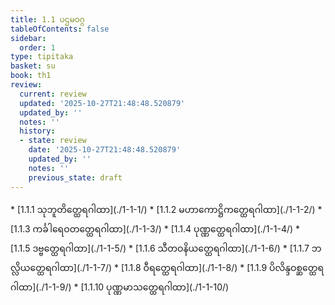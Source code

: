 ```yaml
---
title: 1.1 ပဌမဝဂ္ဂ
tableOfContents: false
sidebar:
  order: 1
type: tipitaka
basket: su
book: th1
review:
  current: review
  updated: '2025-10-27T21:48:48.520879'
  updated_by: ''
  notes: ''
  history:
  - state: review
    date: '2025-10-27T21:48:48.520879'
    updated_by: ''
    notes: ''
    previous_state: draft
---
```



<ReviewStatus review={frontmatter.review} showDetails={true} />

<HypothesisAnnotation frontmatter={frontmatter} />

<DynamicBreadcrumb />



<TableOfContents book="th1" section="1.1">
* [1.1.1 သုဘူတိတ္ထေရဂါထာ](./1-1-1/)
* [1.1.2 မဟာကောဋ္ဌိကတ္ထေရဂါထာ](./1-1-2/)
* [1.1.3 ကင်္ခါရေဝတတ္ထေရဂါထာ](./1-1-3/)
* [1.1.4 ပုဏ္ဏတ္ထေရဂါထာ](./1-1-4/)
* [1.1.5 ဒဗ္ဗတ္ထေရဂါထာ](./1-1-5/)
* [1.1.6 သီတဝနိယတ္ထေရဂါထာ](./1-1-6/)
* [1.1.7 ဘလ္လိယတ္ထေရဂါထာ](./1-1-7/)
* [1.1.8 ဝီရတ္ထေရဂါထာ](./1-1-8/)
* [1.1.9 ပိလိန္ဒဝစ္ဆတ္ထေရဂါထာ](./1-1-9/)
* [1.1.10 ပုဏ္ဏမာသတ္ထေရဂါထာ](./1-1-10/)
</TableOfContents>